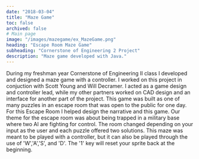 ```yaml
---
date: "2018-03-04"
title: "Maze Game"
toc: false
archived: false
# Main page
image: "/images/mazegame/ex_MazeGame.png"
heading: "Escape Room Maze Game"
subheading: "Cornerstone of Engineering 2 Project"
description: "Maze game developed with Java."
---
```



<div class="row">
    <div class="col-12">
        <span class="none-display-medium"><P5MazeGame /></span>
    </div>
</div>
<div class="row">
    <div class="col-12">
        <p>
            During my freshman year Cornerstone of Engineering II class I developed and designed a maze game with a controller.
            I worked on this project in conjuction with Scott Young and Will Decramer. I acted as a game design and controller lead, while
            my other partners worked on CAD design and an interface for another part of the project. This game was built as one of many
            puzzles in an escape room that was open to the public for one day. For this Escape Room I helped design the narrative and this
            game. Our theme for the escape room was about being trapped in a military base where two AI are fighting for control. The room changed
            depending on your input as the user and each puzzle offered two solutions. This maze was meant to be played with a controller, but it can also be played through the use of 'W','A','S', and 'D'.
            The '1' key will reset your sprite back at the beginning.
        </p>
    </div>
</div>
